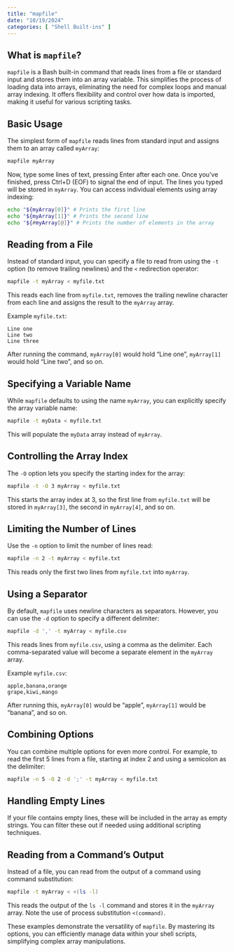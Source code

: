 ```yaml
---
title: "mapfile"
date: "10/19/2024"
categories: [ "Shell Built-ins" ]
---
```

## What is `mapfile`?

`mapfile` is a Bash built-in command that reads lines from a file or standard input and stores them into an array variable. This simplifies the process of loading data into arrays, eliminating the need for complex loops and manual array indexing. It offers flexibility and control over how data is imported, making it useful for various scripting tasks.

## Basic Usage

The simplest form of `mapfile` reads lines from standard input and assigns them to an array called `myArray`:

```bash
mapfile myArray
```

Now, type some lines of text, pressing Enter after each one.  Once you've finished, press Ctrl+D (EOF) to signal the end of input. The lines you typed will be stored in `myArray`. You can access individual elements using array indexing:

```bash
echo "${myArray[0]}" # Prints the first line
echo "${myArray[1]}" # Prints the second line
echo "${#myArray[@]}" # Prints the number of elements in the array
```

## Reading from a File

Instead of standard input, you can specify a file to read from using the `-t` option (to remove trailing newlines) and the `<` redirection operator:

```bash
mapfile -t myArray < myfile.txt
```

This reads each line from `myfile.txt`, removes the trailing newline character from each line and assigns the result to the `myArray` array.

Example `myfile.txt`:

```
Line one
Line two
Line three
```

After running the command, `myArray[0]` would hold "Line one", `myArray[1]` would hold "Line two", and so on.

## Specifying a Variable Name

While `mapfile` defaults to using the name `myArray`, you can explicitly specify the array variable name:

```bash
mapfile -t myData < myfile.txt
```

This will populate the `myData` array instead of `myArray`.


##  Controlling the Array Index

The `-O` option lets you specify the starting index for the array:

```bash
mapfile -t -O 3 myArray < myfile.txt
```

This starts the array index at 3, so the first line from `myfile.txt` will be stored in `myArray[3]`, the second in `myArray[4]`, and so on.

##  Limiting the Number of Lines

Use the `-n` option to limit the number of lines read:

```bash
mapfile -n 2 -t myArray < myfile.txt
```

This reads only the first two lines from `myfile.txt` into `myArray`.

##  Using a Separator

By default, `mapfile` uses newline characters as separators.  However, you can use the `-d` option to specify a different delimiter:

```bash
mapfile -d ',' -t myArray < myfile.csv
```

This reads lines from `myfile.csv`, using a comma as the delimiter. Each comma-separated value will become a separate element in the `myArray` array.

Example `myfile.csv`:

```
apple,banana,orange
grape,kiwi,mango
```

After running this, `myArray[0]` would be "apple", `myArray[1]` would be "banana", and so on.


##  Combining Options

You can combine multiple options for even more control. For example, to read the first 5 lines from a file, starting at index 2 and using a semicolon as the delimiter:

```bash
mapfile -n 5 -O 2 -d ';' -t myArray < myfile.txt
```


##  Handling Empty Lines

If your file contains empty lines, these will be included in the array as empty strings.  You can filter these out if needed using additional scripting techniques.


##  Reading from a Command's Output

Instead of a file, you can read from the output of a command using command substitution:

```bash
mapfile -t myArray < <(ls -l)
```

This reads the output of the `ls -l` command and stores it in the `myArray` array.  Note the use of process substitution `<(command)`.


These examples demonstrate the versatility of `mapfile`. By mastering its options, you can efficiently manage data within your shell scripts, simplifying complex array manipulations.

